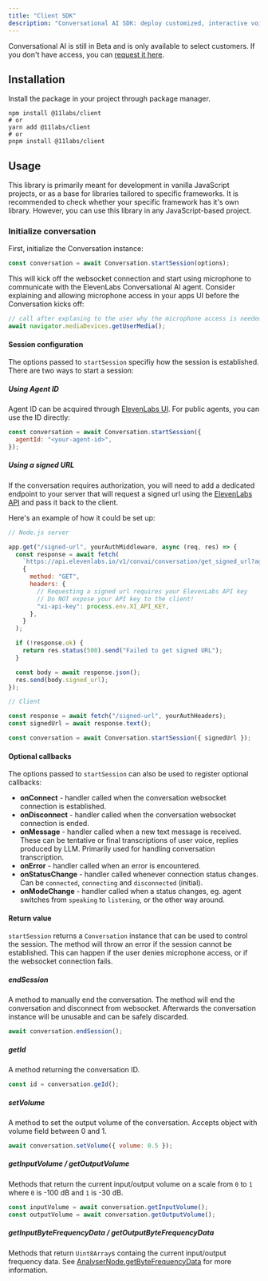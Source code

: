 ```yaml
---
title: "Client SDK"
description: "Conversational AI SDK: deploy customized, interactive voice agents in minutes."
---
```


<Info>Conversational AI is still in Beta and is only available to select customers. If you don't have access, you can [request it here](https://elevenlabs.io/app/request-alpha-access).</Info>


## Installation

Install the package in your project through package manager.

```shell
npm install @11labs/client
# or
yarn add @11labs/client
# or
pnpm install @11labs/client
```

## Usage

This library is primarily meant for development in vanilla JavaScript projects, or as a base for libraries tailored to specific frameworks.
It is recommended to check whether your specific framework has it's own library.
However, you can use this library in any JavaScript-based project.

### Initialize conversation

First, initialize the Conversation instance:

```js
const conversation = await Conversation.startSession(options);
```

This will kick off the websocket connection and start using microphone to communicate with the ElevenLabs Conversational AI agent. Consider explaining and allowing microphone access in your apps UI before the Conversation kicks off:

```js
// call after explaning to the user why the microphone access is needed
await navigator.mediaDevices.getUserMedia();
```

#### Session configuration

The options passed to `startSession` specifiy how the session is established. There are two ways to start a session:

##### Using Agent ID

Agent ID can be acquired through [ElevenLabs UI](https://elevenlabs.io/app/conversational-ai).
For public agents, you can use the ID directly:

```js
const conversation = await Conversation.startSession({
  agentId: "<your-agent-id>",
});
```

##### Using a signed URL

If the conversation requires authorization, you will need to add a dedicated endpoint to your server that
will request a signed url using the [ElevenLabs API](https://elevenlabs.io/docs/introduction) and pass it back to the client.

Here's an example of how it could be set up:

```js
// Node.js server

app.get("/signed-url", yourAuthMiddleware, async (req, res) => {
  const response = await fetch(
    `https://api.elevenlabs.io/v1/convai/conversation/get_signed_url?agent_id=${process.env.AGENT_ID}`,
    {
      method: "GET",
      headers: {
        // Requesting a signed url requires your ElevenLabs API key
        // Do NOT expose your API key to the client!
        "xi-api-key": process.env.XI_API_KEY,
      },
    }
  );

  if (!response.ok) {
    return res.status(500).send("Failed to get signed URL");
  }

  const body = await response.json();
  res.send(body.signed_url);
});
```

```js
// Client

const response = await fetch("/signed-url", yourAuthHeaders);
const signedUrl = await response.text();

const conversation = await Conversation.startSession({ signedUrl });
```

#### Optional callbacks

The options passed to `startSession` can also be used to register optional callbacks:

- **onConnect** - handler called when the conversation websocket connection is established.
- **onDisconnect** - handler called when the conversation websocket connection is ended.
- **onMessage** - handler called when a new text message is received. These can be tentative or final transcriptions of user voice, replies produced by LLM. Primarily used for handling conversation transcription.
- **onError** - handler called when an error is encountered.
- **onStatusChange** - handler called whenever connection status changes. Can be `connected`, `connecting` and `disconnected` (initial).
- **onModeChange** - handler called when a status changes, eg. agent switches from `speaking` to `listening`, or the other way around.

#### Return value

`startSession` returns a `Conversation` instance that can be used to control the session. The method will throw an error if the session cannot be established. This can happen if the user denies microphone access, or if the websocket connection
fails.

##### endSession

A method to manually end the conversation. The method will end the conversation and disconnect from websocket.
Afterwards the conversation instance will be unusable and can be safely discarded.

```js
await conversation.endSession();
```

##### getId

A method returning the conversation ID.

```js
const id = conversation.geId();
```

##### setVolume

A method to set the output volume of the conversation. Accepts object with volume field between 0 and 1.

```js
await conversation.setVolume({ volume: 0.5 });
```

##### getInputVolume / getOutputVolume

Methods that return the current input/output volume on a scale from `0` to `1` where `0` is -100 dB and `1` is -30 dB.

```js
const inputVolume = await conversation.getInputVolume();
const outputVolume = await conversation.getOutputVolume();
```

##### getInputByteFrequencyData / getOutputByteFrequencyData

Methods that return `Uint8Array`s containg the current input/output frequency data. See [AnalyserNode.getByteFrequencyData](https://developer.mozilla.org/en-US/docs/Web/API/AnalyserNode/getByteFrequencyData) for more information.